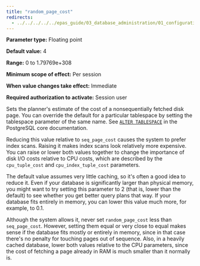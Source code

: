 ```yaml
---
title: "random_page_cost"
redirects:
  - ../../../../../epas_guide/03_database_administration/01_configuration_parameters/03_configuration_parameters_by_functionality/01_top_performance_related_parameters/12_random_page_cost #generated for docs/epas/reorg-role-use-case-mode
---
```


<div id="random_page_cost" class="registered_link"></div>

**Parameter type:** Floating point

**Default value:** 4

**Range:** 0 to 1.79769e+308

**Minimum scope of effect:** Per session

**When value changes take effect:** Immediate

**Required authorization to activate:** Session user

Sets the planner's estimate of the cost of a nonsequentially fetched disk page. You can override the default for a particular tablespace by setting the tablespace parameter of the same name. See [`ALTER TABLESPACE`](https://www.postgresql.org/docs/current/sql-altertablespace.html) in the PostgreSQL core documentation.

Reducing this value relative to `seq_page_cost` causes the system to prefer index scans. Raising it makes index scans look relatively more expensive. You can raise or lower both values together to change the importance of disk I/O costs relative to CPU costs, which are described by the `cpu_tuple_cost` and `cpu_index_tuple_cost` parameters.

The default value assumes very little caching, so it's often a good idea to reduce it. Even if your database is significantly larger than physical memory, you might want to try setting this parameter to 2 (that is, lower than the default) to see whether you get better query plans that way. If your database fits entirely in memory, you can lower this value much more, for example, to 0.1.

Although the system allows it, never set `random_page_cost` less than `seq_page_cost`. However, setting them equal or very close to equal makes sense if the database fits mostly or entirely in memory, since in that case there's no penalty for touching pages out of sequence. Also, in a heavily cached database, lower both values relative to the CPU parameters, since the cost of fetching a page already in RAM is much smaller than it normally is.
